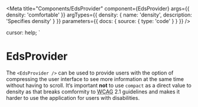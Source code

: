 
<Meta title="Components/EdsProvider"
  component={EdsProvider}
  args={{  density: 'comfortable' }}
  argTypes={{ 
  density: {
    name: 'density',
    description: 'Specifies density'
  }
  }}
  parameters={{  docs: { source: { type: 'code' } } }} />

  cursor: help;
`

# EdsProvider

The `<EdsProvider />` can be used to provide users with the option of compressing the user interface to see more information at the same time without having to scroll.
It‘s important **not** to use `compact` as a direct value to density as that breaks comformity to <Abbr title="Web Content Accessibility Guidelines">WCAG</Abbr> 2.1 guidelines and makes it harder to use the application for users with disabilities.

<Canvas>
  <Story story={stories.Default}  />
</Canvas>

<ArgsTable of={EdsProvider} />
